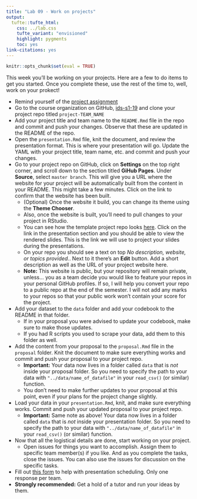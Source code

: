 ```yaml
---
title: "Lab 09 - Work on projects"
output: 
  tufte::tufte_html:
    css: ../lab.css
    tufte_variant: "envisioned"
    highlight: pygments
    toc: yes
link-citations: yes
---
```


```r
knitr::opts_chunk$set(eval = TRUE)
```

This week you'll be working on your projects. Here are a few to do items to get 
you started. Once you complete these, use the rest of the time to, well, 
work on your prokect!

- Remind yourself of the [project assignment](https://introds.org/#project)
- Go to the course organization on GitHub, [ids-s1-19](https://github.com/ids-s1-19)
and clone your project repo titled `project-TEAM_NAME`
- Add your project title and team name to the `README.Rmd` file in the repo 
and commit and push your changes. Observe that these are updated in the README 
of the repo.
- Open the `presentation.Rmd` file, knit the document, and review the presentation
format. This is where your presentation will go. Update the YAML with your 
project title, team name, etc. and commit and push your changes.
- Go to your project repo on GitHub, click on **Settings** on the top right 
corner, and scroll down to the section titled **GiHub Pages**. Under **Source**, 
select `master branch`. This will give you a URL where the website for your 
project will be automatically built from the content in your README. This might 
take a few minutes. Click on the link to confirm that the website has been built.
  - (Optional) Once the website it build, you can change its theme using the 
  **Theme Chooser**.
  - Also, once the website is built, you'll need to pull changes to your project
  in RStudio.
  - You can see how the template project repo looks [here](https://ids-s1-19.github.io/project/). Click on the link in the presentation 
  section and you should be able to view the rendered slides. This is the link
  we will use to project your slides during the presentations.
  - On your repo you should see a text on top *No description, website, or topics provided.*. Next to it there's an **Edit** button. Add a short description as well 
  as the URL of your project website here.
  - **Note:** This website is public, but your repository will remain private,
  unless... you as a team decide you would like to feature your repos in your 
  personal GitHub profiles. If so, I will help you convert your repo to a 
  public repo at the end of the semester. I will not add any marks to 
  your repos so that your public work won't contain your score for the project. 
- Add your dataset to the `data` folder and add your codebook to the README in
that folder.
  - If in your proposal you were advised to update your codebook, make sure to 
  make those updates.
  - If you had R scripts you used to scrape your data, add them to this folder 
  as well.
- Add the content from your proposal to the `proposal.Rmd` file in the `proposal`
folder. Knit the document to make sure everything works and commit and push
your proposal to your project repo.
  - **Important:** Your data now lives in a folder called `data` that is *not* 
  inside your proposal folder. So you need to specify the path to your 
  data with `"../data/name_of_datafile"` in your `read_csv()` (or similar) 
  function.
  - You don't need to make further updates to your proposal at this point, 
  even if your plans for the project change slightly.
- Load your data in your `presentation.Rmd`, knit, and make sure everything 
works. Commit and push your updated proposal to your project repo.
  - **Important:** Same note as above! Your data now lives in a folder called 
  `data` that is *not* inside your presentation folder. So you need to specify 
  the path to your data with `"../data/name_of_datafile"` in your `read_csv()` 
  (or similar) function.
- Now that all the logistical details are done, start working on your project.
  - Open issues for things you want to accomplish. Assign them to specific team 
  member(s) if you like. And as you complete the tasks, close the issues. You 
  can also use the issues for discussion on the specific tasks.
- Fill out [this form](https://forms.office.com/Pages/ResponsePage.aspx?id=sAafLmkWiUWHiRCgaTTcYRiRHjHRDWhOuLE_6JyNA0dUMVlOQ0ZOM0pGSU9QM09YUlhHNEtTT0hHRy4u) to help with presentation 
scheduling. Only one response per team.
- **Strongly recommended:** Get a hold of a tutor and run your ideas by them.
